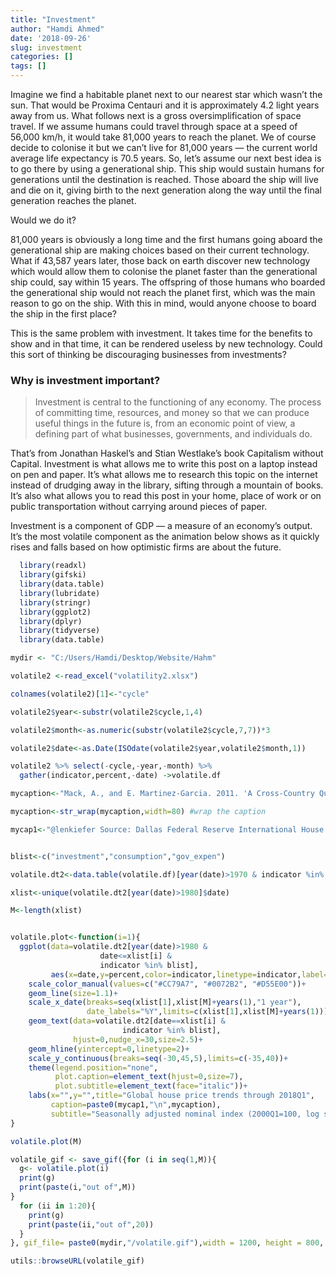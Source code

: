 ```yaml
---
title: "Investment"
author: "Hamdi Ahmed"
date: '2018-09-26'
slug: investment
categories: []
tags: []
---
```


<style>
/* resize the widget container */
.plotly { 
  width: 100% !important;
}

/* center the widget */
div.svg-container {
  margin: auto !important;
}
</style>


Imagine we find a habitable planet next to our nearest star which wasn’t the sun. That would be Proxima Centauri and it is approximately 4.2 light years away from us. What follows next is a gross oversimplification of space travel. If we assume humans could travel through space at a speed of 56,000 km/h, it would take 81,000 years to reach the planet. We of course decide to colonise it but we can’t live for 81,000 years — the current world average life expectancy is 70.5 years. So, let’s assume our next best idea is to go there by using a generational ship. This ship would sustain humans for generations until the destination is reached. Those aboard the ship will live and die on it, giving birth to the next generation along the way until the final generation reaches the planet. 

Would we do it? 

81,000 years is obviously a long time and the first humans going aboard the generational ship are making choices based on their current technology. What if 43,587 years later, those back on earth discover new technology which would allow them to colonise the planet faster than the generational ship could, say within 15 years. The offspring of those humans who boarded the generational ship would not reach the planet first, which was the main reason to go on the ship. With this in mind, would anyone choose to board the ship in the first place?

This is the same problem with investment. It takes time for the benefits to show and in that time, it can be rendered useless by new technology. Could this sort of thinking be discouraging businesses from investments?

### **Why is investment important?**

>Investment is central to the functioning of any economy. The process of committing time, resources, and money so that we can produce useful things in the future is, from an economic point of view, a defining part of what businesses, governments, and individuals do.

That’s from Jonathan Haskel’s and Stian Westlake’s book Capitalism without Capital. Investment is what allows me to write this post on a laptop instead on pen and paper. It’s what allows me to research this topic on the internet instead of drudging away in the library, sifting through a mountain of books. It’s also what allows you to read this post in your home, place of work or on public transportation without carrying around pieces of paper. 

Investment is a component of GDP — a measure of an economy’s output. It’s the most volatile component as the animation below shows as it quickly rises and falls based on how optimistic firms are about the future. 

``` r
  library(readxl)
  library(gifski)
  library(data.table)
  library(lubridate)
  library(stringr)
  library(ggplot2)
  library(dplyr)
  library(tidyverse)
  library(data.table)

mydir <- "C:/Users/Hamdi/Desktop/Website/Hahm"

volatile2 <-read_excel("volatility2.xlsx")

colnames(volatile2)[1]<-"cycle"

volatile2$year<-substr(volatile2$cycle,1,4)

volatile2$month<-as.numeric(substr(volatile2$cycle,7,7))*3

volatile2$date<-as.Date(ISOdate(volatile2$year,volatile2$month,1))

volatile2 %>% select(-cycle,-year,-month) %>% 
  gather(indicator,percent,-date) ->volatile.df

mycaption<-"Mack, A., and E. Martinez-Garcia. 2011. 'A Cross-Country Quarterly Database of Real House Prices: A Methodological Note.' Globalization and Monetary Policy Institute Working Paper No. 99, Federal Reserve Bank of Dallas."

mycaption<-str_wrap(mycaption,width=80) #wrap the caption

mycap1<-"@lenkiefer Source: Dallas Federal Reserve International House Price Database  http://www.dallasfed.org/institute/houseprice/"  #caption part 2


blist<-c("investment","consumption","gov_expen")

volatile.dt2<-data.table(volatile.df)[year(date)>1970 & indicator %in% blist,]

xlist<-unique(volatile.dt2[year(date)>1980]$date)

M<-length(xlist)


volatile.plot<-function(i=1){
  ggplot(data=volatile.dt2[year(date)>1980 & 
                    date<=xlist[i] &
                    indicator %in% blist],
         aes(x=date,y=percent,color=indicator,linetype=indicator,label=indicator))+
    scale_color_manual(values=c("#CC79A7", "#0072B2", "#D55E00"))+
    geom_line(size=1.1)+
    scale_x_date(breaks=seq(xlist[1],xlist[M]+years(1),"1 year"),
                 date_labels="%Y",limits=c(xlist[1],xlist[M]+years(1)))+
    geom_text(data=volatile.dt2[date==xlist[i] &
                         indicator %in% blist],
              hjust=0,nudge_x=30,size=2.5)+ 
    geom_hline(yintercept=0,linetype=2)+
    scale_y_continuous(breaks=seq(-30,45,5),limits=c(-35,40))+
    theme(legend.position="none",
          plot.caption=element_text(hjust=0,size=7),
          plot.subtitle=element_text(face="italic"))+
    labs(x="",y="",title="Global house price trends through 2018Q1",
         caption=paste0(mycap1,"\n",mycaption),
         subtitle="Seasonally adjusted nominal index (2000Q1=100, log scale)") 
}

volatile.plot(M) 

volatile_gif <- save_gif({for (i in seq(1,M)){  
  g<- volatile.plot(i)
  print(g)
  print(paste(i,"out of",M))
}
  for (ii in 1:20){
    print(g)
    print(paste(ii,"out of",20))
  }
}, gif_file= paste0(mydir,"/volatile.gif"),width = 1200, height = 800, res = 144, delay=1/10)

```


```r

utils::browseURL(volatile_gif)

```